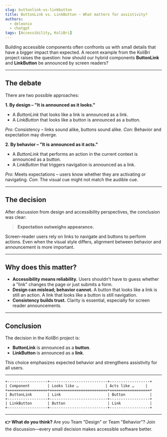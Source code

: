 ```yaml
---
slug: buttonlink-vs-linkbutton
title: ButtonLink vs. LinkButton – What matters for assistivity?
authors:
  - deleonio
  - chatgpt
tags: [Accessibility, KoliBri]
---
```


Building accessible components often confronts us with small details that have a bigger impact than expected. A recent example from the KoliBri project raises the question: how should our hybrid components **ButtonLink** and **LinkButton** be announced by screen readers?

---

## The debate

There are two possible approaches:

**1. By design – "It is announced as it looks."**

- A *ButtonLink* that looks like a link is announced as a link.
- A *LinkButton* that looks like a button is announced as a button.

*Pro*: Consistency – links sound alike, buttons sound alike.
*Con*: Behavior and expectation may diverge.

**2. By behavior – "It is announced as it acts."**

- A *ButtonLink* that performs an action in the current context is announced as a button.
- A *LinkButton* that triggers navigation is announced as a link.

*Pro*: Meets expectations – users know whether they are activating or navigating.
*Con*: The visual cue might not match the audible cue.

---

## The decision

After discussion from design and accessibility perspectives, the conclusion was clear:

> **Expectation outweighs appearance.**

Screen-reader users rely on links to navigate and buttons to perform actions. Even when the visual style differs, alignment between behavior and announcement is more important.

---

## Why does this matter?

- **Accessibility means reliability.** Users shouldn't have to guess whether a "link" changes the page or just submits a form.
- **Design can mislead; behavior cannot.** A button that looks like a link is still an action. A link that looks like a button is still navigation.
- **Consistency builds trust.** Clarity is essential, especially for screen reader announcements.

---

## Conclusion

The decision in the KoliBri project is:

- **ButtonLink** is announced as a **button**.
- **LinkButton** is announced as a **link**.

This choice emphasizes expected behavior and strengthens assistivity for all users.

---

```text
+------------------+--------------------------+------------------+
| Component        | Looks like …            | Acts like …     |
+==================+==========================+==================+
| ButtonLink       | Link                     | Button           |
+------------------+--------------------------+------------------+
| LinkButton       | Button                   | Link             |
+------------------+--------------------------+------------------+
```

---

**👉 What do you think?**
Are you Team "Design" or Team "Behavior"? Join the discussion—every small decision makes accessible software better.
